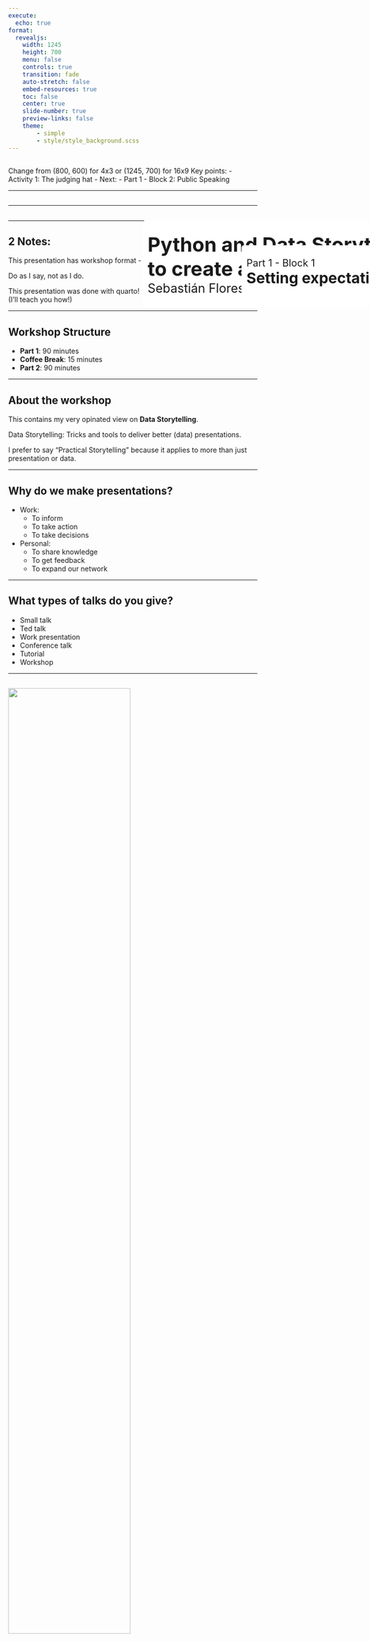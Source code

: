 ```yaml
---
execute:
  echo: true
format:
  revealjs:
    width: 1245
    height: 700
    menu: false
    controls: true
    transition: fade
    auto-stretch: false
    embed-resources: true
    toc: false
    center: true
    slide-number: true
    preview-links: false
    theme:
        - simple
        - style/style_background.scss
---
```


## { .custom-title }

&#32; 

::: {.notes}
Change from (800, 600) for 4x3 or (1245, 700) for 16x9
Key points:
- Activity 1: The judging hat
- Next:
  - Part 1 - Block 2: Public Speaking
:::

---

## { .custom-title }
::: {style="position: absolute; left: 500px; top: 500px; width:2000px; background-color: #ffffff; padding: 10px; border-radius: 5px;"}
[Python and Data Storytelling <br> to create and deliver better presentations]{style="font-size: 40px; font-weight: bold; margin: 0px"} <br>
[Sebastián Flores, EuroPyCon 2025]{style="font-size: 25px;"}
:::

---

## { .custom-title }
::: {style="position: absolute; left: 700px; top: 550px; width:2000px; background-color: #ffffff; padding: 10px; border-radius: 5px;"}
[Part 1 - Block 1]{style="font-size: 20px; margin: 0px;"} <br>
[Setting expectations]{style="font-size: 30px; font-weight: bold; margin: 0px"} <br>
:::

---

## 2 Notes:

::: {.callout-warning title="Note #1" .fragment}
This presentation has workshop format - not talk format.

Do as I say, not as I do.
:::

::: {.callout-tip title="Note #2" .fragment}
This presentation was done with quarto!  
(I'll teach you how!)
:::

---

## Workshop Structure

* **Part 1**: 90 minutes
* **Coffee Break**: 15 minutes
* **Part 2**: 90 minutes

---

## About the workshop

This contains my very opinated view on **Data Storytelling**.

Data Storytelling: Tricks and tools to deliver better (data) presentations.

I prefer to say "Practical Storytelling" because it applies to more than just presentation or  data.

---

## Why do we make presentations?

- Work: 
  - To inform
  - To take action
  - To take decisions
- Personal:
  - To share knowledge
  - To get feedback
  - To expand our network

---

## What types of talks do you give?

- Small talk
- Ted talk
- Work presentation
- Conference talk
- Tutorial
- Workshop


---

## {transition="none"} 

![](images/P1B1/data_storytelling_model_0.png){fig-align="center" width="70%"}

---

## {transition="none" visibility="uncounted"} 

![](images/P1B1/data_storytelling_model_1.png){fig-align="center" width="70%"}

---

## {transition="none" visibility="uncounted"} 

![](images/P1B1/data_storytelling_model_2.png){fig-align="center" width="70%"}

---

## {transition="none" visibility="uncounted"} 

![](images/P1B1/data_storytelling_model_3.png){fig-align="center" width="70%"}

---

## {transition="none" visibility="uncounted"} 

![](images/P1B1/data_storytelling_model_4.png){fig-align="center" width="70%"}

---

## About the workshop

Before the coffee break:

* Intro & Setting Expectations
* Public Speaking
* Storytelling basics
* Visualization Quick Wins
* Q&A

---

## About the workshop

After the coffee break:

* More visualization Quick Wins!
* A Practical Storytelling Framework
* Quarto & Pyodide
* Jupyter Notebook & RISE
* A bad presentation revisited
* Q&A

---

## About me
::: columns
::: {.column width="40%"}
![](images/seba_avatar_gmail.png){fig-align="center"}
:::
::: {.column width="60%"}
&#32;<br>

* Sebastián Flores aka sebastiandres
* Python Chile & IA Devs
* Streamlit Creator
* Innnovation Lead @ uPlanner
:::
:::

---


## My story in 4 graphics

![](code/0_baseline.png){fig-align="center"}

---

## My story in 4 graphics

![](code/1_UTFSM.png){fig-align="center"}

---

## My story in 4 graphics

![](code/2_École_Polytechnique.png){fig-align="center"}

---

## My story in 4 graphics

![](code/3_Stanford.png){fig-align="center"}

---

## My story in 4 graphics

![](code/4_Trabajo.png){fig-align="center"}

---

## About the workshop materials

- The slides are available on my [GitHub](https://github.com/sebastiandres/workshop-better-presentations): https://github.com/sebastiandres/workshop-better-presentations
- The activities are available on my [GitHub](https://github.com/sebastiandres/europython_workshop_activities): https://github.com/sebastiandres/europython_workshop_activities
- Take notes, ask questions, and participate actively.

---

## Activity 1: The judging hat {.fragment}

- I will give a short presentation
- You will take notes on the presentation: 
  - What can be improved?
  - What is bad/unclear?
- We will do a critique of the presentation

---

[Switch to presentation]

---

## Activity 1: The judging hat

What went wrong?

---

## What went wrong?

* Lacks structure
* Unclear message
* Bad slides design
* Poor delivery
* ...

---

## What can we learn from this? {.fragment}

- You already have a taste for good presentations. 
- We will develop a framework to guide how to craft better presentations.
- Trust your instincts but work to develop them!
